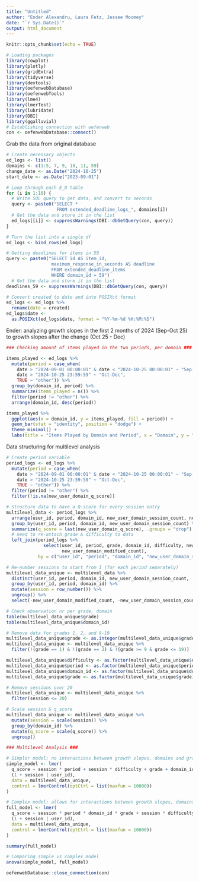 ```yaml
---
title: "Untitled"
author: "Ender Alexandru, Laura Fetz, Jessee Moomey"
date: "`r Sys.Date()`"
output: html_document
---
```


```r
knitr::opts_chunk$set(echo = TRUE)
```


```r
# Loading packages
library(cowplot)
library(plotly)
library(gridExtra)
library(tidyverse)
library(devtools)
library(oefenwebDatabase)
library(oefenwebTools)
library(lme4)
library(lmerTest)
library(lubridate)
library(DBI)
library(ggalluvial)
# Establishing connection with oefenweb
con <- oefenwebDatabase::connect()
```

Grab the data from original database

```r
# Create necessary objects
ed_logs <- list()
domains <- c(1:5, 7, 9, 10, 11, 59)
change_date <- as.Date("2024-10-25")
start_date <- as.Date("2023-09-01")

# Loop through each E_D table
for (i in 1:10) {
  # Write SQL query to get data, and convert to seconds
  query <- paste0("SELECT *
                   FROM extended_deadline_logs_", domains[i])
  # Get the data and store it in the list
  ed_logs[[i]] <- suppressWarnings(DBI::dbGetQuery(con, query))
}

# Turn the list into a single df
ed_logs <- bind_rows(ed_logs)

# Getting deadlines for items in 59
query <- paste0("SELECT id AS item_id,
                 maximum_response_in_seconds AS deadline
                 FROM extended_deadline_items
                 WHERE domain_id = 59")
  # Get the data and store it in the list
deadlines_59 <- suppressWarnings(DBI::dbGetQuery(con, query))

# Convert created to date and into POSIXct format
ed_logs <- ed_logs %>%
  rename(date = created) 
ed_logs$date <-
  as.POSIXct(ed_logs$date, format = "%Y-%m-%d %H:%M:%S")
```


Ender: analyzing growth slopes in the first 2 months of 2024 (Sep-Oct 25) to growth slopes after the change (Oct 25 - Dec)

```r
### Checking amount of items played in the two periods, per domain ###

items_played <- ed_logs %>%
  mutate(period = case_when(
    date > "2024-09-01 00:00:01" & date < "2024-10-25 00:00:01" ~ "Sep-Oct",
    date > "2024-10-25 23:59:59" ~ "Oct-Dec",
    TRUE ~ "other")) %>%
  group_by(domain_id, period) %>%
  summarize(items_played = n()) %>%
  filter(period != "other") %>%
  arrange(domain_id, desc(period))

items_played %>%
  ggplot(aes(x = domain_id, y = items_played, fill = period)) +
  geom_bar(stat = "identity", position = "dodge") +
  theme_minimal() +
  labs(title = "Items Played by Domain and Period", x = "Domain", y = "Items Played")
```

Data structuring for multilevel analysis

```r
# Create period variable
period_logs <- ed_logs %>%
  mutate(period = case_when(
    date > "2024-09-01 00:00:01" & date < "2024-10-25 00:00:01" ~ "Sep-Oct",
    date > "2024-10-25 23:59:59" ~ "Oct-Dec",
    TRUE ~ "other")) %>%
  filter(period != "other") %>%
  filter(!is.na(new_user_domain_q_score))

# Structure data to have a Q-score for every session entry
multilevel_data <- period_logs %>%
  arrange(user_id, period, domain_id, new_user_domain_session_count, new_user_domain_modified_count) %>%
  group_by(user_id, period, domain_id, new_user_domain_session_count) %>%
  summarize(q_score = last(new_user_domain_q_score), .groups = "drop") %>%
  # need to re-attach grade & difficulty to data
  left_join(period_logs %>%
              select(user_id, period, grade, domain_id, difficulty, new_user_domain_session_count,
                     new_user_domain_modified_count),
            by = c("user_id", "period", "domain_id", "new_user_domain_session_count"))

# Re-number sessions to start from 1 (for each period separately)
multilevel_data_unique <- multilevel_data %>%
  distinct(user_id, period, domain_id, new_user_domain_session_count, .keep_all = TRUE) %>%
  group_by(user_id, period, domain_id) %>%
  mutate(session = row_number()) %>%
  ungroup() %>%
  select(-new_user_domain_modified_count, -new_user_domain_session_count)

# Check observation nr per grade, domain
table(multilevel_data_unique$grade)
table(multilevel_data_unique$domain_id)

# Remove data for grades 1, 2, and 9-19
multilevel_data_unique$grade <- as.integer(multilevel_data_unique$grade)
multilevel_data_unique <- multilevel_data_unique %>%
  filter(!(grade == 1) & !(grade == 2) & !(grade >= 9 & grade <= 19))

multilevel_data_unique$difficulty <- as.factor(multilevel_data_unique$difficulty)
multilevel_data_unique$period <- as.factor(multilevel_data_unique$period)
multilevel_data_unique$domain_id <- as.factor(multilevel_data_unique$domain_id)
multilevel_data_unique$grade <- as.factor(multilevel_data_unique$grade)

# Remove sessions over 20
multilevel_data_unique <- multilevel_data_unique %>%
  filter(session <= 20)

# Scale session & q_score
multilevel_data_unique <- multilevel_data_unique %>%
  mutate(session = scale(session)) %>%
  group_by(domain_id) %>%
  mutate(q_score = scale(q_score)) %>%
  ungroup()
```

```r
### Multilevel Analysis ###

# Simpler model; no interactions between growth slopes, domains and grades
simple_model <- lmer(
  q_score ~ session * period + session * difficulty + grade + domain_id +
  (1 + session | user_id),
  data = multilevel_data_unique,
  control = lmerControl(optCtrl = list(maxfun = 10000))
)

# Complex model: allows for interactions between growth slopes, domains and grades
full_model <- lmer(
  q_score ~ session * period * domain_id * grade + session * difficulty +
  (1 + session | user_id),
  data = multilevel_data_unique,
  control = lmerControl(optCtrl = list(maxfun = 10000))
)

summary(full_model)

```

```r
# Comparing simple vs complex model
anova(simple_model, full_model)
```

```r
oefenwebDatabase::close_connection(con)
```

